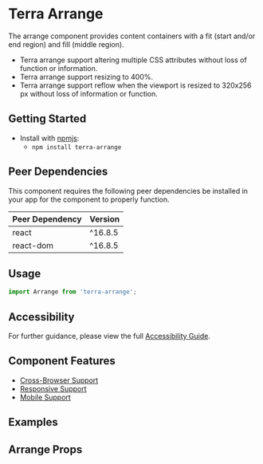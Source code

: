 


<Badge />

# Terra Arrange

The arrange component provides content containers with a fit (start and/or end region) and fill (middle region).

* Terra arrange support altering multiple CSS attributes without loss of function or information.
* Terra arrange support resizing to 400%.
* Terra arrange support reflow when the viewport is resized to 320x256 px without loss of information or function.

## Getting Started

- Install with [npmjs](https://www.npmjs.com):
  - `npm install terra-arrange`

<!-- AUTO-GENERATED-CONTENT:START Peer Dependencies -->
## Peer Dependencies

This component requires the following peer dependencies be installed in your app for the component to properly function.

| Peer Dependency | Version |
|-|-|
| react | ^16.8.5 |
| react-dom | ^16.8.5 |



<!-- AUTO-GENERATED-CONTENT:END -->

## Usage

```jsx
import Arrange from 'terra-arrange';
```

## Accessibility
For further guidance, please view the full [Accessibility Guide](./accessibility-guide).

## Component Features
* [Cross-Browser Support](https://engineering.cerner.com/terra-ui/about/terra-ui/component-standards#cross-browser-support)
* [Responsive Support](https://engineering.cerner.com/terra-ui/about/terra-ui/component-standards#responsive-support)
* [Mobile Support](https://engineering.cerner.com/terra-ui/about/terra-ui/component-standards#mobile-support)

## Examples
<ArrangeAlignFitStart title="Align Individual Containers - FitStart" />
<ArrangeAlignFill title="Align Individual Containers - Fill" />
<ArrangeAlignFitEnd title="Align Individual Containers - FitEnd" />
<ArrangeAlignAllContainers title="Align All Containers" />

## Arrange Props
<ArrangePropsTable />
